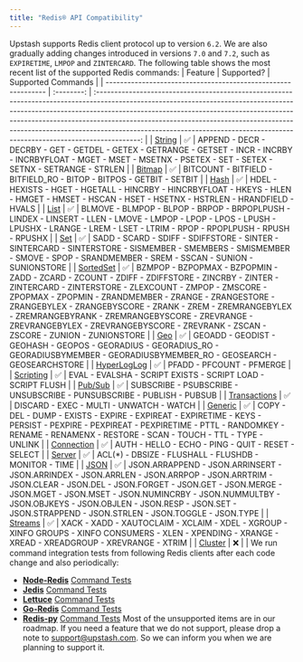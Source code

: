 ```yaml
---
title: "Redis® API Compatibility"
---
```

Upstash supports Redis client protocol up to version `6.2`.  We are also gradually adding changes introduced in versions `7.0` and `7.2`,
such as `EXPIRETIME`, `LMPOP` and `ZINTERCARD`.
The following table shows the most recent list of the supported Redis commands:
| Feature                                                       | Supported? |                                                                                                                                                                                                  Supported Commands                                                                                                                                                                                                  |
| ------------------------------------------------------------- | :--------: | :------------------------------------------------------------------------------------------------------------------------------------------------------------------------------------------------------------------------------------------------------------------------------------------------------------------------------------------------------------------------------------------------------------------: |
| [String](https://redis.io/commands/?group=string)             |     ✅     |                                                                                                                      APPEND - DECR - DECRBY - GET - GETDEL - GETEX - GETRANGE - GETSET - INCR - INCRBY - INCRBYFLOAT - MGET - MSET - MSETNX - PSETEX - SET - SETEX - SETNX - SETRANGE - STRLEN                                                                                                                       |
| [Bitmap](https://redis.io/commands/?group=bitmap)             |     ✅     |                                                                                                                                                                         BITCOUNT - BITFIELD - BITFIELD_RO - BITOP - BITPOS - GETBIT - SETBIT                                                                                                                                                                         |
| [Hash](https://redis.io/commands/?group=hash)                 |     ✅     |                                                                                                                                    HDEL - HEXISTS - HGET - HGETALL - HINCRBY - HINCRBYFLOAT - HKEYS - HLEN - HMGET - HMSET - HSCAN - HSET - HSETNX - HSTRLEN - HRANDFIELD - HVALS                                                                                                                                    |
| [List](https://redis.io/commands/?group=list)                 |     ✅     |                                                                                                               BLMOVE - BLMPOP - BLPOP - BRPOP - BRPOPLPUSH - LINDEX - LINSERT - LLEN - LMOVE - LMPOP - LPOP - LPOS - LPUSH - LPUSHX - LRANGE - LREM - LSET - LTRIM - RPOP - RPOPLPUSH - RPUSH - RPUSHX                                                                                                               |
| [Set](https://redis.io/commands/?group=set)                   |     ✅     |                                                                                                                     SADD - SCARD - SDIFF - SDIFFSTORE - SINTER - SINTERCARD - SINTERSTORE - SISMEMBER - SMEMBERS - SMISMEMBER - SMOVE - SPOP - SRANDMEMBER - SREM - SSCAN - SUNION - SUNIONSTORE                                                                                                                     |
| [SortedSet](https://redis.io/commands/?group=sorted_set)      |     ✅     | BZMPOP - BZPOPMAX - BZPOPMIN - ZADD - ZCARD - ZCOUNT - ZDIFF - ZDIFFSTORE - ZINCRBY - ZINTER - ZINTERCARD - ZINTERSTORE - ZLEXCOUNT - ZMPOP - ZMSCORE - ZPOPMAX - ZPOPMIN - ZRANDMEMBER - ZRANGE - ZRANGESTORE - ZRANGEBYLEX - ZRANGEBYSCORE - ZRANK - ZREM - ZREMRANGEBYLEX - ZREMRANGEBYRANK - ZREMRANGEBYSCORE - ZREVRANGE - ZREVRANGEBYLEX - ZREVRANGEBYSCORE - ZREVRANK - ZSCAN - ZSCORE - ZUNION - ZUNIONSTORE |
| [Geo](https://redis.io/commands/?group=geo)                   |     ✅     |                                                                                                                                        GEOADD - GEODIST - GEOHASH - GEOPOS - GEORADIUS - GEORADIUS_RO - GEORADIUSBYMEMBER - GEORADIUSBYMEMBER_RO - GEOSEARCH - GEOSEARCHSTORE                                                                                                                                        |
| [HyperLogLog](https://redis.io/commands/?group=hyperloglog)   |     ✅     |                                                                                                                                                                                              PFADD - PFCOUNT - PFMERGE                                                                                                                                                                                               |
| [Scripting](https://redis.io/commands/?group=scripting)       |     ✅     |                                                                                                                                                                             EVAL - EVALSHA - SCRIPT EXISTS - SCRIPT LOAD - SCRIPT FLUSH                                                                                                                                                                              |
| [Pub/Sub](https://redis.io/commands/?group=pubsub)            |     ✅     |                                                                                                                                                                        SUBSCRIBE - PSUBSCRIBE - UNSUBSCRIBE - PUNSUBSCRIBE - PUBLISH - PUBSUB                                                                                                                                                                        |
| [Transactions](https://redis.io/commands/?group=transactions) |     ✅     |                                                                                                                                                                                       DISCARD - EXEC - MULTI - UNWATCH - WATCH                                                                                                                                                                                       |
| [Generic](https://redis.io/commands/?group=generic)           |     ✅     |                                                                                                        COPY - DEL - DUMP - EXISTS - EXPIRE - EXPIREAT - EXPIRETIME - KEYS - PERSIST - PEXPIRE - PEXPIREAT - PEXPIRETIME - PTTL - RANDOMKEY - RENAME - RENAMENX - RESTORE - SCAN - TOUCH - TTL - TYPE - UNLINK                                                                                                        |
| [Connection](https://redis.io/commands/?group=connection)     |     ✅     |                                                                                                                                                                                  AUTH - HELLO - ECHO - PING - QUIT - RESET - SELECT                                                                                                                                                                                  |
| [Server](https://redis.io/commands/?group=server)             |     ✅     |                                                                                                                                                                                  ACL(*) - DBSIZE - FLUSHALL - FLUSHDB - MONITOR - TIME                                                                                                                                                                                  |
| [JSON](https://redis.io/commands/?group=json)                 |     ✅     |                                                        JSON.ARRAPPEND - JSON.ARRINSERT - JSON.ARRINDEX - JSON.ARRLEN - JSON.ARRPOP - JSON.ARRTRIM - JSON.CLEAR - JSON.DEL - JSON.FORGET - JSON.GET - JSON.MERGE - JSON.MGET - JSON.MSET - JSON.NUMINCRBY - JSON.NUMMULTBY - JSON.OBJKEYS - JSON.OBJLEN - JSON.RESP - JSON.SET - JSON.STRAPPEND - JSON.STRLEN - JSON.TOGGLE - JSON.TYPE                                                        |
| [Streams](https://redis.io/commands/?group=stream)            |     ✅     |                                                                                                                                XACK - XADD - XAUTOCLAIM - XCLAIM - XDEL - XGROUP - XINFO GROUPS - XINFO CONSUMERS - XLEN - XPENDING - XRANGE - XREAD - XREADGROUP - XREVRANGE - XTRIM                                                                                                                                |
| [Cluster](https://redis.io/commands#cluster)                  |     ❌     |                                                                                                                                                                                                                                                                                                                                                                                                                      |
We run command integration tests from following Redis clients after each code
change and also periodically:
- **[Node-Redis](https://github.com/redis/node-redis)**
  [Command Tests](https://github.com/redis/node-redis/tree/v3.1.2/test/commands)
- **[Jedis](https://github.com/redis/jedis)**
  [Command Tests](https://github.com/redis/jedis/tree/v4.1.1/src/test/java/redis/clients/jedis/commands)
- **[Lettuce](https://github.com/lettuce-io/lettuce-core)**
  [Command Tests](https://github.com/lettuce-io/lettuce-core/tree/6.1.6.RELEASE/src/test/java/io/lettuce/core/commands)
- **[Go-Redis](https://github.com/go-redis/redis)**
  [Command Tests](https://github.com/go-redis/redis/blob/master/commands_test.go)
- **[Redis-py](https://github.com/redis/redis-py)**
  [Command Tests](https://github.com/redis/redis-py/tree/v4.4.0/tests)
Most of the unsupported items are in our roadmap. If you need a feature that we
do not support, please drop a note to
[support@upstash.com](mailto:support@upstash.com). So we can inform you when we
are planning to support it.